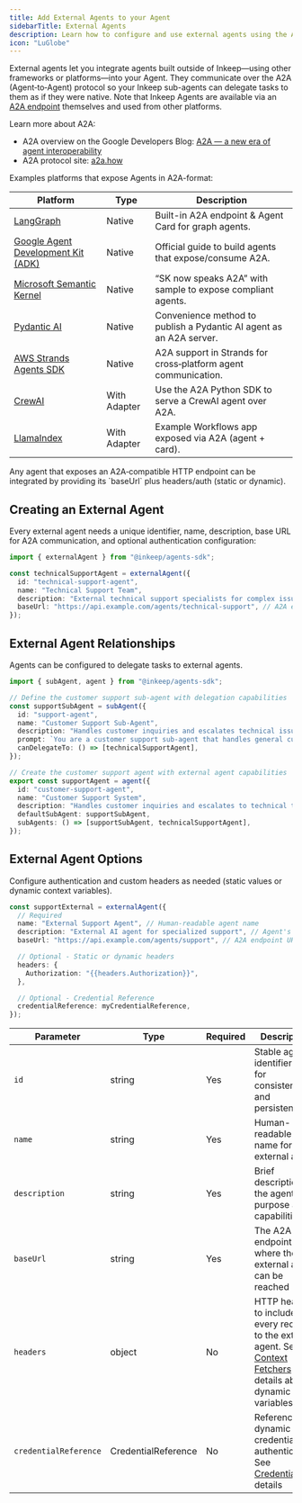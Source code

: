 ```yaml
---
title: Add External Agents to your Agent
sidebarTitle: External Agents
description: Learn how to configure and use external agents using the A2A protocol
icon: "LuGlobe"
---
```


External agents let you integrate agents built outside of Inkeep—using other frameworks or platforms—into your Agent. They communicate over the A2A (Agent‑to‑Agent) protocol so your Inkeep sub-agents can delegate tasks to them as if they were native. Note that Inkeep Agents are available via an [A2A endpoint](/talk-to-your-agents/a2a) themselves and used from other platforms.

Learn more about A2A:
- A2A overview on the Google Developers Blog: [A2A — a new era of agent interoperability](https://developers.googleblog.com/en/a2a-a-new-era-of-agent-interoperability/)
- A2A protocol site: [a2a.how](https://a2a.how/)

Examples platforms that expose Agents in A2A-format:

| Platform | Type | Description |
| --- | --- | --- |
| [LangGraph](https://docs.langchain.com/langgraph-platform/server-a2a) | Native | Built-in A2A endpoint & Agent Card for graph agents. |
| [Google Agent Development Kit (ADK)](https://google.github.io/adk-docs/a2a/) | Native | Official guide to build agents that expose/consume A2A. |
| [Microsoft Semantic Kernel](https://devblogs.microsoft.com/foundry/semantic-kernel-a2a-integration/) | Native | “SK now speaks A2A” with sample to expose compliant agents. |
| [Pydantic AI](https://ai.pydantic.dev/a2a/) | Native | Convenience method to publish a Pydantic AI agent as an A2A server. |
| [AWS Strands Agents SDK](https://strandsagents.com/latest/documentation/docs/user-guide/concepts/multi-agent/agent-to-agent/) | Native | A2A support in Strands for cross‑platform agent communication. |
| [CrewAI](https://codelabs.developers.google.com/intro-a2a-purchasing-concierge) | With Adapter | Use the A2A Python SDK to serve a CrewAI agent over A2A. |
| [LlamaIndex](https://a2aprotocol.ai/blog/a2a-samples-llama-index-file-chat-openrouter) | With Adapter | Example Workflows app exposed via A2A (agent + card). |

<Note>
  Any agent that exposes an A2A‑compatible HTTP endpoint can be integrated by providing its `baseUrl` plus headers/auth (static or dynamic).
</Note>

## Creating an External Agent

Every external agent needs a unique identifier, name, description, base URL for A2A communication, and optional authentication configuration:

```typescript
import { externalAgent } from "@inkeep/agents-sdk";

const technicalSupportAgent = externalAgent({
  id: "technical-support-agent",
  name: "Technical Support Team",
  description: "External technical support specialists for complex issues",
  baseUrl: "https://api.example.com/agents/technical-support", // A2A endpoint
});
```

## External Agent Relationships

Agents can be configured to delegate tasks to external agents.

```typescript
import { subAgent, agent } from "@inkeep/agents-sdk";

// Define the customer support sub-agent with delegation capabilities
const supportSubAgent = subAgent({
  id: "support-agent",
  name: "Customer Support Sub-Agent",
  description: "Handles customer inquiries and escalates technical issues",
  prompt: `You are a customer support sub-agent that handles general customer inquiries.`,
  canDelegateTo: () => [technicalSupportAgent],
});

// Create the customer support agent with external agent capabilities
export const supportAgent = agent({
  id: "customer-support-agent",
  name: "Customer Support System",
  description: "Handles customer inquiries and escalates to technical teams when needed",
  defaultSubAgent: supportSubAgent,
  subAgents: () => [supportSubAgent, technicalSupportAgent],
});
```

## External Agent Options

Configure authentication and custom headers as needed (static values or dynamic context variables).

```typescript
const supportExternal = externalAgent({
  // Required
  name: "External Support Agent", // Human-readable agent name
  description: "External AI agent for specialized support", // Agent's purpose
  baseUrl: "https://api.example.com/agents/support", // A2A endpoint URL

  // Optional - Static or dynamic headers
  headers: {
    Authorization: "{{headers.Authorization}}",
  },

  // Optional - Credential Reference
  credentialReference: myCredentialReference,
});
```

| Parameter             | Type                | Required | Description                                                                                                                                                     |
| --------------------- | ------------------- | -------- | --------------------------------------------------------------------------------------------------------------------------------------------------------------- |
| `id`                  | string              | Yes      | Stable agent identifier used for consistency and persistence                                                                                                    |
| `name`                | string              | Yes      | Human-readable name for the external agent                                                                                                                      |
| `description`         | string              | Yes      | Brief description of the agent's purpose and capabilities                                                                                                       |
| `baseUrl`             | string              | Yes      | The A2A endpoint URL where the external agent can be reached                                                                                                    |
| `headers`             | object              | No       | HTTP headers to include with every request to the external agent. See [Context Fetchers](/typescript-sdk/context-fetchers) for details about dynamic variables. |
| `credentialReference` | CredentialReference | No       | Reference to dynamic credentials for authentication. See [Credentials](/typescript-sdk/tools/credentials) for details                                                 |